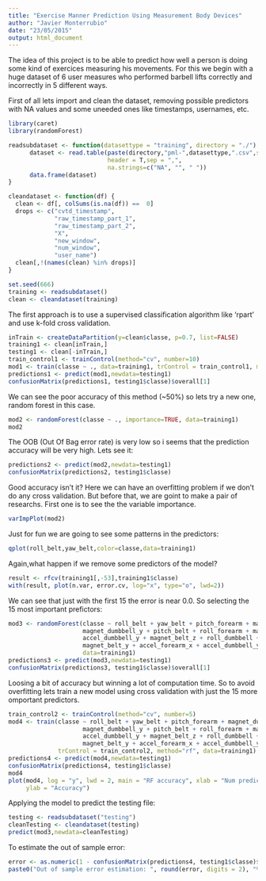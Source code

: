 ```yaml
---
title: "Exercise Manner Prediction Using Measurement Body Devices"
author: "Javier Monterrubio"
date: "23/05/2015"
output: html_document
---
```


The idea of this project is to be able to predict how well a person is doing some
kind of exercices measuring his movements. For this we begin with a huge dataset
of 6 user measures who performed barbell lifts correctly and incorrectly in 5
different ways.

First of all lets import and clean the dataset, removing possible predictors with
NA values and some uneeded ones like timestamps, usernames, etc.

```r
library(caret)
library(randomForest)
```

```r
readsubdataset <- function(datasettype = "training", directory = "./") {
      dataset <- read.table(paste(directory,"pml-",datasettype,".csv",sep = ""),
                            header = T,sep = ",",
                            na.strings=c("NA", "", " "))
      data.frame(dataset)
}

cleandataset <- function(df) { 
  clean <- df[, colSums(is.na(df)) ==  0]
  drops <- c("cvtd_timestamp",
             "raw_timestamp_part_1",
             "raw_timestamp_part_2",
             "X",
             "new_window",
             "num_window",
             "user_name")
  clean[,!(names(clean) %in% drops)]
}

set.seed(666)
training <- readsubdataset()
clean <- cleandataset(training)
```

The first approach is to use a supervised classification algorithm like 'rpart'
and use k-fold cross validation.

```r
inTrain <- createDataPartition(y=clean$classe, p=0.7, list=FALSE)
training1 <- clean[inTrain,]
testing1 <- clean[-inTrain,]
train_control1 <- trainControl(method="cv", number=10)
mod1 <- train(classe ~ ., data=training1, trControl = train_control1, method="rpart")
predictions1 <- predict(mod1,newdata=testing1)
confusionMatrix(predictions1, testing1$classe)$overall[1]
```

We can see the poor accuracy of this method (~50%) so lets try a new one, random 
forest in this case.

```r
mod2 <- randomForest(classe ~ ., importance=TRUE, data=training1)
mod2
```

The OOB (Out Of Bag error rate) is very low so i seems that the prediction accuracy
will be very high. Lets see it:

```r
predictions2 <- predict(mod2,newdata=testing1)
confusionMatrix(predictions2, testing1$classe)
```

Good accuracy isn't it? Here we can have an overfitting problem if we don't do any
cross validation. But before that, we are goint to make a pair of researchs. First one 
is to see the the variable importance.

```r
varImpPlot(mod2)
```

Just for fun we are going to see some patterns in the predictors:

```r
qplot(roll_belt,yaw_belt,color=classe,data=training1)
```

Again,what happen if we remove some predictors of the model?

```r
result <- rfcv(training1[,-53],training1$classe)
with(result, plot(n.var, error.cv, log="x", type="o", lwd=2))
```

We can see that just with the first 15 the error is near 0.0. So selecting the
15 most important prefictors:

```r
mod3 <- randomForest(classe ~ roll_belt + yaw_belt + pitch_forearm + magnet_dumbbell_z +
                     magnet_dumbbell_y + pitch_belt + roll_forearm + magnet_dumbbell_x +
                     accel_dumbbell_y + magnet_belt_z + roll_dumbbell + accel_belt_z +
                     magnet_belt_y + accel_forearm_x + accel_dumbbell_y, importance=TRUE,
                     data=training1)
predictions3 <- predict(mod3,newdata=testing1)
confusionMatrix(predictions3, testing1$classe)$overall[1]
```

Loosing a bit of accuracy but winning a lot of computation time. So to avoid overfitting
lets train a new model using cross validation with just the 15 more omportant predictors.

```r
train_control2 <- trainControl(method="cv", number=5)
mod4 <- train(classe ~ roll_belt + yaw_belt + pitch_forearm + magnet_dumbbell_z +
                     magnet_dumbbell_y + pitch_belt + roll_forearm + magnet_dumbbell_x +
                     accel_dumbbell_y + magnet_belt_z + roll_dumbbell + accel_belt_z +
                     magnet_belt_y + accel_forearm_x + accel_dumbbell_y,
              trControl = train_control2, method="rf", data=training1)
predictions4 <- predict(mod4,newdata=testing1)
confusionMatrix(predictions4, testing1$classe)
mod4
plot(mod4, log = "y", lwd = 2, main = "RF accuracy", xlab = "Num predictors", 
     ylab = "Accuracy")
```

Applying the model to predict the testing file:

```r
testing <- readsubdataset("testing")
cleanTesting <- cleandataset(testing)
predict(mod3,newdata=cleanTesting)
```

To estimate the out of sample error:

```r
error <- as.numeric(1 - confusionMatrix(predictions4, testing1$classe)$overall[1]) * 100
paste0("Out of sample error estimation: ", round(error, digits = 2), "%")
```
